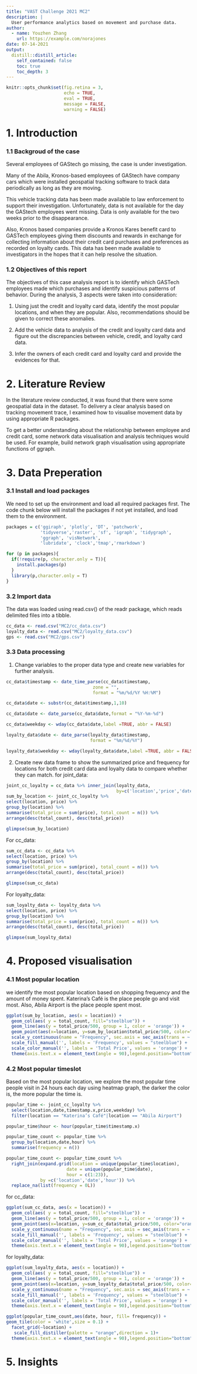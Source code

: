 ```yaml
---
title: "VAST Challenge 2021 MC2" 
description: |
  User performance analytics based on movement and purchase data.
author:
  - name: Youzhen Zhang
    url: https://example.com/norajones
date: 07-14-2021
output:
  distill::distill_article:
    self_contained: false
    toc: true
    toc_depth: 3
---
```



```r
knitr::opts_chunk$set(fig.retina = 3,
                      echo = TRUE,
                      eval = TRUE,
                      message = FALSE,
                      warning = FALSE)
```

# 1. Introduction

### 1.1 Backgroud of the case

Several employees of GAStech go missing, the case is under investigation.

Many of the Abila, Kronos-based employees of GAStech have company cars which were installed geospatial tracking software to track data periodically as long as they are moving.

This vehicle tracking data has been made available to law enforcement to support their investigation. Unfortunately, data is not available for the day the GAStech employees went missing. Data is only available for the two weeks prior to the disappearance.

Also, Kronos based companies provide a Kronos Kares benefit card to GASTech employees giving them discounts and rewards in exchange for collecting information about their credit card purchases and preferences as recorded on loyalty cards. This data has been made available to investigators in the hopes that it can help resolve the situation.

### 1.2 Objectives of this report

The objectives of this case analysis report is to identify which GASTech employees made which purchases and identify suspicious patterns of behavior. 
During the analysis, 3 aspects were taken into consideration:

1. Using just the credit and loyalty card data, identify the most popular locations, and when they are popular. Also, recommendations should be given to correct these anomalies.

2. Add the vehicle data to analysis of the credit and loyalty card data and figure out the discrepancies between vehicle, credit, and loyalty card data.

3. Infer the owners of each credit card and loyalty card and provide the evidences for that.

# 2. Literature Review

In the literature review conducted, it was found that there were some geospatial data in the dataset. To delivery a clear analysis based on tracking movement trace, I examined how to visualise movement data by using appropriate R packages.

To get a better understanding about the relationship between employee and credit card, some network data visualisation and analysis techniques would be used. For example, build network graph visualisation using appropriate functions of ggraph.

# 3. Data Preperation

### 3.1 Install and load packages

We need to set up the environment and load all required packages first. The code chunk below will install the packages if not yet installed, and load them to the environment.

```r
packages = c('ggiraph', 'plotly', 'DT', 'patchwork',
             'tidyverse','raster', 'sf', 'igraph', 'tidygraph', 
             'ggraph', 'visNetwork', 
             'lubridate', 'clock','tmap','rmarkdown')

for (p in packages){
  if(!require(p, character.only = T)){
    install.packages(p)
  }
  library(p,character.only = T)
}
```

### 3.2 Import data

The data was loaded using read.csv() of the readr package, which reads delimited files into a tibble.

```r
cc_data <- read.csv("MC2/cc_data.csv")
loyalty_data <- read.csv("MC2/loyalty_data.csv")
gps <- read.csv("MC2/gps.csv")
```

### 3.3 Data processing

1. Change variables to the proper data type and create new variables for further analysis.

```r
cc_data$timestamp <- date_time_parse(cc_data$timestamp,
                                 zone = "",
                                 format = "%m/%d/%Y %H:%M")

cc_data$date <- substr(cc_data$timestamp,1,10)

cc_data$date <- date_parse(cc_data$date,format = "%Y-%m-%d")

cc_data$weekday <- wday(cc_data$date,label =TRUE, abbr = FALSE)

loyalty_data$date <- date_parse(loyalty_data$timestamp,
                                format = "%m/%d/%Y")

loyalty_data$weekday <- wday(loyalty_data$date,label =TRUE, abbr = FALSE)

```

2. Create new data frame to show the summarized price and frequency for locations for both 
credit card data and loyalty data to compare whether they can match.
for joint_data:

```r
joint_cc_loyalty = cc_data %>% inner_join(loyalty_data,
                                          by=c('location','price','date','weekday'))
sum_by_location <- joint_cc_loyalty %>%
select(location, price) %>%
group_by(location) %>%
summarise(total_price = sum(price), total_count = n()) %>%
arrange(desc(total_count), desc(total_price))

glimpse(sum_by_location)
```
For cc_data:

```r
sum_cc_data <- cc_data %>%
select(location, price) %>%
group_by(location) %>%
summarise(total_price = sum(price), total_count = n()) %>%
arrange(desc(total_count), desc(total_price))

glimpse(sum_cc_data)
```
For loyalty_data:

```r
sum_loyalty_data <- loyalty_data %>%
select(location, price) %>%
group_by(location) %>%
summarise(total_price = sum(price), total_count = n()) %>%
arrange(desc(total_count), desc(total_price))

glimpse(sum_loyalty_data)
```

# 4. Proposed visualisation

### 4.1 Most popular location

we identify the most popular location based on shopping frequency and the amount of money spent. Katerina’s Café is the place people go and visit most. Also, Abila Airport is the place people spent most.

```r
ggplot(sum_by_location, aes(x = location)) +
  geom_col(aes( y = total_count, fill="steelblue")) +
  geom_line(aes(y = total_price/500, group = 1, color = 'orange')) +
  geom_point(aes(x=location, y=sum_by_location$total_price/500, color="orange"))+
  scale_y_continuous(name = "Frequency", sec.axis = sec_axis(trans = ~ .* 500,name = "Price")) +
  scale_fill_manual('', labels = 'Frequency', values = "steelblue") +
  scale_color_manual('', labels = 'Total Price', values = 'orange') +
  theme(axis.text.x = element_text(angle = 90),legend.position="bottom")
```
### 4.2 Most popular timeslot

Based on the most popular location, we explore the most popular time people visit in 24 hours each day using heatmap graph, the darker the color is, the more popular the time is.

```r
popular_time <- joint_cc_loyalty %>%
  select(location,date,timestamp.x,price,weekday) %>%
  filter(location == "Katerina’s Café"|location == "Abila Airport") 

popular_time$hour <- hour(popular_time$timestamp.x)

popular_time_count <- popular_time %>%
  group_by(location,date,hour) %>%
  summarise(frequency = n())

popular_time_count <- popular_time_count %>%
  right_join(expand.grid(location = unique(popular_time$location),
                       date = unique(popular_time$date),
                       hour = c(1:23)),
             by =c('location','date','hour')) %>%
  replace_na(list(frequency = 0L)) 
``` 


for cc_data:

```r
ggplot(sum_cc_data, aes(x = location)) +
  geom_col(aes( y = total_count, fill="steelblue")) +
  geom_line(aes(y = total_price/500, group = 1, color = 'orange')) +
  geom_point(aes(x=location, y=sum_cc_data$total_price/500, color="orange"))+
  scale_y_continuous(name = "Frequency", sec.axis = sec_axis(trans = ~ .* 500,name = "Price")) +
  scale_fill_manual('', labels = 'Frequency', values = "steelblue") +
  scale_color_manual('', labels = 'Total Price', values = 'orange') +
  theme(axis.text.x = element_text(angle = 90),legend.position="bottom")
```

for loyalty_data:
```r
ggplot(sum_loyalty_data, aes(x = location)) +
  geom_col(aes( y = total_count, fill="steelblue")) +
  geom_line(aes(y = total_price/500, group = 1, color = 'orange')) +
  geom_point(aes(x=location, y=sum_loyalty_data$total_price/500, color="orange"))+
  scale_y_continuous(name = "Frequency", sec.axis = sec_axis(trans = ~ .* 500,name = "Price")) +
  scale_fill_manual('', labels = 'Frequency', values = "steelblue") +
  scale_color_manual('', labels = 'Total Price', values = 'orange') +
  theme(axis.text.x = element_text(angle = 90),legend.position="bottom")
```






```r
ggplot(popular_time_count,aes(date, hour, fill= frequency)) + 
geom_tile(color = 'white',size = 0.1) + 
  facet_grid(~location) +
   scale_fill_distiller(palette = "orange",direction = 1)+
  theme(axis.text.x = element_text(angle = 90),legend.position="bottom")
```






# 5. Insights
